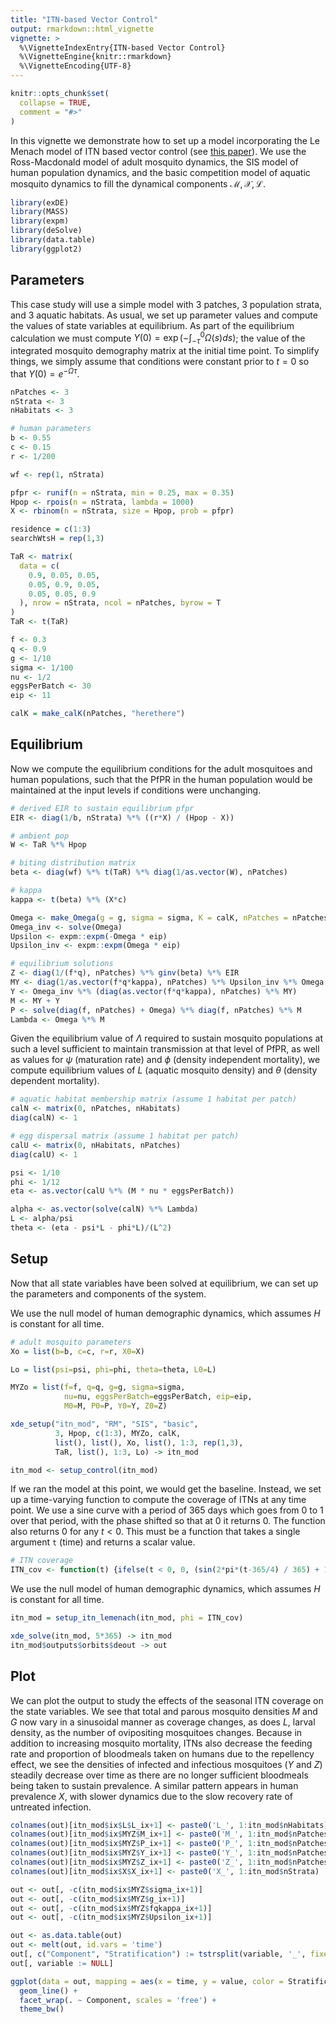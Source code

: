 ```yaml
---
title: "ITN-based Vector Control"
output: rmarkdown::html_vignette
vignette: >
  %\VignetteIndexEntry{ITN-based Vector Control}
  %\VignetteEngine{knitr::rmarkdown}
  %\VignetteEncoding{UTF-8}
---
```


```r
knitr::opts_chunk$set(
  collapse = TRUE,
  comment = "#>"
)
```


In this vignette we demonstrate how to set up a model incorporating the Le Menach model of ITN based vector control (see [this paper](https://malariajournal.biomedcentral.com/articles/10.1186/1475-2875-6-10)). We use the Ross-Macdonald model of adult mosquito dynamics, the SIS model of human population dynamics, and the basic competition model of aquatic mosquito dynamics to fill the dynamical components $\mathcal{M}, \mathcal{X}, \mathcal{L}$.

```r
library(exDE)
library(MASS)
library(expm)
library(deSolve)
library(data.table)
library(ggplot2)
```

## Parameters

This case study will use a simple model with 3 patches, 3 population strata, and 3 aquatic habitats. As usual, we set up parameter values and compute the values of state variables at equilibrium. As part of the equilibrium calculation we must compute $\Upsilon(0) = \exp\left(-\int_{-\tau}^{0} \Omega(s) ds \right)$; the value of the integrated mosquito demography matrix at the initial time point. To simplify things, we simply assume that conditions were constant prior to $t=0$ so that $\Upsilon(0) = e^{-\Omega\tau}$.

```r
nPatches <- 3
nStrata <- 3
nHabitats <- 3

# human parameters
b <- 0.55
c <- 0.15
r <- 1/200

wf <- rep(1, nStrata)

pfpr <- runif(n = nStrata, min = 0.25, max = 0.35)
Hpop <- rpois(n = nStrata, lambda = 1000)
X <- rbinom(n = nStrata, size = Hpop, prob = pfpr)

residence = c(1:3)
searchWtsH = rep(1,3) 

TaR <- matrix(
  data = c(
    0.9, 0.05, 0.05,
    0.05, 0.9, 0.05,
    0.05, 0.05, 0.9
  ), nrow = nStrata, ncol = nPatches, byrow = T
)
TaR <- t(TaR)

f <- 0.3 
q <- 0.9 
g <- 1/10 
sigma <- 1/100 
nu <- 1/2 
eggsPerBatch <- 30
eip <- 11

``` 


```r
calK = make_calK(nPatches, "herethere")
``` 

## Equilibrium

Now we compute the equilibrium conditions for the adult mosquitoes and human populations, such that the PfPR in the human population would be maintained at the input levels if conditions were unchanging.

```r
# derived EIR to sustain equilibrium pfpr
EIR <- diag(1/b, nStrata) %*% ((r*X) / (Hpop - X))

# ambient pop
W <- TaR %*% Hpop

# biting distribution matrix
beta <- diag(wf) %*% t(TaR) %*% diag(1/as.vector(W), nPatches)

# kappa
kappa <- t(beta) %*% (X*c)

Omega <- make_Omega(g = g, sigma = sigma, K = calK, nPatches = nPatches)
Omega_inv <- solve(Omega)
Upsilon <- expm::expm(-Omega * eip)
Upsilon_inv <- expm::expm(Omega * eip)

# equilibrium solutions
Z <- diag(1/(f*q), nPatches) %*% ginv(beta) %*% EIR
MY <- diag(1/as.vector(f*q*kappa), nPatches) %*% Upsilon_inv %*% Omega %*% Z
Y <- Omega_inv %*% (diag(as.vector(f*q*kappa), nPatches) %*% MY)
M <- MY + Y
P <- solve(diag(f, nPatches) + Omega) %*% diag(f, nPatches) %*% M
Lambda <- Omega %*% M
```

Given the equilibrium value of $\Lambda$ required to sustain mosquito populations at such a level sufficient to maintain transmission at that level of PfPR, as well as values for $\psi$ (maturation rate) and $\phi$ (density independent mortality), we compute equilibrium values of $L$ (aquatic mosquito density) and $\theta$ (density dependent mortality).

```r
# aquatic habitat membership matrix (assume 1 habitat per patch)
calN <- matrix(0, nPatches, nHabitats)
diag(calN) <- 1

# egg dispersal matrix (assume 1 habitat per patch)
calU <- matrix(0, nHabitats, nPatches)
diag(calU) <- 1

psi <- 1/10
phi <- 1/12
eta <- as.vector(calU %*% (M * nu * eggsPerBatch))

alpha <- as.vector(solve(calN) %*% Lambda)
L <- alpha/psi
theta <- (eta - psi*L - phi*L)/(L^2)

```

## Setup

Now that all state variables have been solved at equilibrium, we can set up the parameters and components of the system. 


We use the null model of human demographic dynamics, which assumes $H$ is constant for all time.

```r
# adult mosquito parameters
Xo = list(b=b, c=c, r=r, X0=X)

Lo = list(psi=psi, phi=phi, theta=theta, L0=L)

MYZo = list(f=f, q=q, g=g, sigma=sigma, 
            nu=nu, eggsPerBatch=eggsPerBatch, eip=eip, 
            M0=M, P0=P, Y0=Y, Z0=Z)
```

```r
xde_setup("itn_mod", "RM", "SIS", "basic", 
          3, Hpop, c(1:3), MYZo, calK, 
          list(), list(), Xo, list(), 1:3, rep(1,3), 
          TaR, list(), 1:3, Lo) -> itn_mod
```

```r
itn_mod <- setup_control(itn_mod)
```

If we ran the model at this point, we would get the baseline. Instead, we set up a time-varying function to compute the coverage of ITNs at any time point. We use a sine curve with a period of 365 days which goes from 0 to 1 over that period, with the phase shifted so that at 0 it returns 0. The function also returns 0 for any $t<0$. This must be a function that takes a single argument `t` (time) and returns a scalar value.

```r
# ITN coverage
ITN_cov <- function(t) {ifelse(t < 0, 0, (sin(2*pi*(t-365/4) / 365) + 1) / 2)}
```

We use the null model of human demographic dynamics, which assumes $H$ is constant for all time.

```r
itn_mod = setup_itn_lemenach(itn_mod, phi = ITN_cov)
```

```r
xde_solve(itn_mod, 5*365) -> itn_mod
itn_mod$outputs$orbits$deout -> out
```

## Plot 

We can plot the output to study the effects of the seasonal ITN coverage on the state variables. We see that total and parous mosquito densities $M$ and $G$ now vary in a sinusoidal manner as coverage changes, as does $L$, larval density, as the number of ovipositing mosquitoes changes. Because in addition to increasing mosquito mortality, ITNs also decrease the feeding rate and proportion of bloodmeals taken on humans due to the repellency effect, we see the densities of infected and infectious mosquitoes ($Y$ and $Z$) steadily decrease over time as there are no longer sufficient bloodmeals being taken to sustain prevalence. A similar pattern appears in human prevalence $X$, with slower dynamics due to the slow recovery rate of untreated infection.

```r

colnames(out)[itn_mod$ix$L$L_ix+1] <- paste0('L_', 1:itn_mod$nHabitats)
colnames(out)[itn_mod$ix$MYZ$M_ix+1] <- paste0('M_', 1:itn_mod$nPatches)
colnames(out)[itn_mod$ix$MYZ$P_ix+1] <- paste0('P_', 1:itn_mod$nPatches)
colnames(out)[itn_mod$ix$MYZ$Y_ix+1] <- paste0('Y_', 1:itn_mod$nPatches)
colnames(out)[itn_mod$ix$MYZ$Z_ix+1] <- paste0('Z_', 1:itn_mod$nPatches)
colnames(out)[itn_mod$ix$X$X_ix+1] <- paste0('X_', 1:itn_mod$nStrata)

out <- out[, -c(itn_mod$ix$MYZ$sigma_ix+1)]
out <- out[, -c(itn_mod$ix$MYZ$g_ix+1)]
out <- out[, -c(itn_mod$ix$MYZ$fqkappa_ix+1)]
out <- out[, -c(itn_mod$ix$MYZ$Upsilon_ix+1)]

out <- as.data.table(out)
out <- melt(out, id.vars = 'time')
out[, c("Component", "Stratification") := tstrsplit(variable, '_', fixed = TRUE)]
out[, variable := NULL]

ggplot(data = out, mapping = aes(x = time, y = value, color = Stratification)) +
  geom_line() +
  facet_wrap(. ~ Component, scales = 'free') +
  theme_bw()
```
